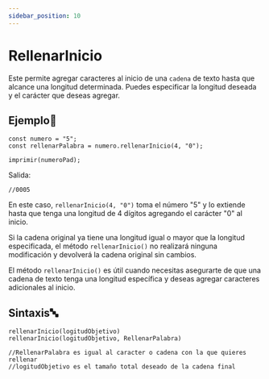 ```yaml
---
sidebar_position: 10
---
```


# RellenarInicio

Este permite agregar caracteres al inicio de una `cadena` de texto hasta que alcance una longitud determinada. Puedes especificar la longitud deseada y el carácter que deseas agregar.

## Ejemplo📝
```dummy
const numero = "5";
const rellenarPalabra = numero.rellenarInicio(4, "0");

imprimir(numeroPad);
```
Salida:
```dummy
//0005
```
En este caso, `rellenarInicio(4, "0")` toma el número "5" y lo extiende hasta que tenga una longitud de 4 dígitos agregando el carácter "0" al inicio.

Si la cadena original ya tiene una longitud igual o mayor que la longitud especificada, el método `rellenarInicio()` no realizará ninguna modificación y devolverá la cadena original sin cambios.

El método `rellenarInicio()` es útil cuando necesitas asegurarte de que una cadena de texto tenga una longitud específica y deseas agregar caracteres adicionales al inicio.

## Sintaxis🔤

```dummy
rellenarInicio(logitudObjetivo)
rellenarInicio(logitudObjetivo, RellenarPalabra)

//RellenarPalabra es igual al caracter o cadena con la que quieres rellenar
//logitudObjetivo es el tamaño total deseado de la cadena final
```
